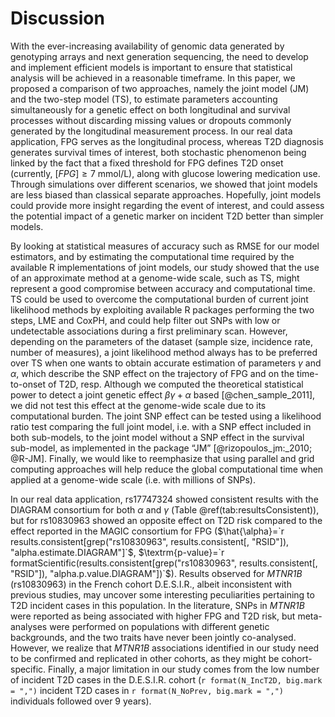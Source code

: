 # Discussion

With the ever-increasing availability of genomic data generated by genotyping arrays and next generation sequencing, the need to develop and implement efficient models is important to ensure that statistical analysis will be achieved in a reasonable timeframe. 
In this paper, we proposed a comparison of two approaches, namely the joint model (JM) and the two-step model (TS), to estimate parameters accounting simultaneously for a genetic effect on both longitudinal and survival processes without discarding missing values or dropouts commonly generated by the longitudinal measurement process. 
In our real data application, FPG serves as the longitudinal process, whereas T2D diagnosis generates survival times of interest, both stochastic phenomenon being linked by the fact that a fixed threshold for FPG defines T2D onset (currently,  $[FPG]\geq 7$  mmol/L), along with glucose lowering medication use. 
Through simulations over different scenarios, we showed that joint models are less biased than classical separate approaches. Hopefully, joint models could provide more insight regarding the event of interest, and could assess the potential impact of a genetic marker on incident T2D better than simpler models.

By looking at statistical measures of accuracy such as RMSE for our model estimators, and by estimating the computational time required by the available R implementations of joint models, our study showed that the use of an approximate method at a genome-wide scale, such as TS, might represent a good compromise between accuracy and computational time. 
TS could be used to overcome the computational burden of current joint likelihood methods by exploiting available R packages performing the two steps, LME and CoxPH, and could help filter out SNPs with low or undetectable associations during a first preliminary scan. 
However, depending on the parameters of the dataset (sample size, incidence rate, number of measures), a joint likelihood method always has to be preferred over TS when one wants to obtain accurate estimation of parameters $\gamma$ and $\alpha$, which describe the SNP effect on the trajectory of FPG and on the time-to-onset of T2D, resp. 
Although we computed the theoretical statistical power to detect a joint genetic effect  $\beta\gamma+\alpha$ based [@chen_sample_2011], we did not test this effect at the genome-wide scale due to its computational burden. 
The joint SNP effect can be tested using a likelihood ratio test comparing the full joint model, i.e. with a SNP effect included in both sub-models, to the joint model without a SNP effect in the survival sub-model, as implemented in the package "JM" [@rizopoulos_jm:_2010; @R-JM].
Finally, we would like to reemphasize that using parallel and grid computing approaches will help reduce the global computational time when applied at a genome-wide scale (i.e. with millions of SNPs).

In our real data application, rs17747324 showed consistent results with the DIAGRAM consortium for both $\alpha$ and $\gamma$ (Table \@ref(tab:resultsConsistent)), but for rs10830963 showed an opposite effect on T2D risk compared to the effect reported in the MAGIC consortium for FPG ($\hat{\alpha}=`r results.consistent[grep("rs10830963", results.consistent[, "RSID"]), "alpha.estimate.DIAGRAM"]`$, $\textrm{p-value}=`r formatScientific(results.consistent[grep("rs10830963", results.consistent[, "RSID"]), "alpha.p.value.DIAGRAM"])`$). 
Results observed for _MTNR1B_ (rs10830963) in the French cohort D.E.S.I.R., albeit inconsistent with previous studies, may uncover some interesting peculiarities pertaining to T2D incident cases in this population. 
In the literature, SNPs in _MTNR1B_ were reported as being associated with higher FPG and T2D risk, but meta-analyses were performed on populations with different genetic backgrounds, and the two traits have never been jointly co-analysed. 
However, we realize that _MTNR1B_ associations identified in our study need to be confirmed and replicated in other cohorts, as they might be cohort-specific. 
Finally, a major limitation in our study comes from the low number of incident T2D cases in the D.E.S.I.R. cohort (`r format(N_IncT2D, big.mark = ",")` incident T2D cases in `r format(N_NoPrev, big.mark = ",")` individuals followed over 9 years).

